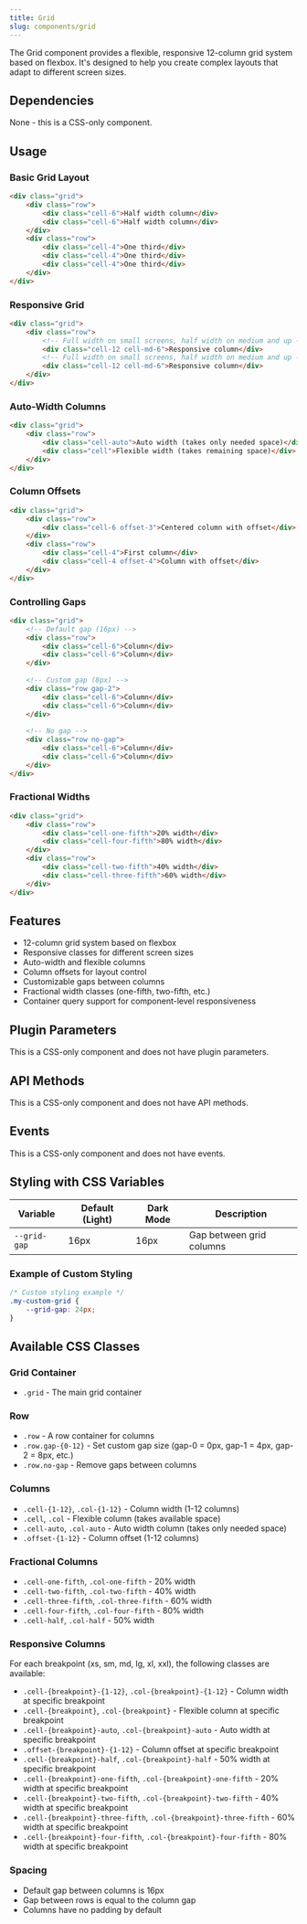 ```yaml
---
title: Grid
slug: components/grid
---
```


The Grid component provides a flexible, responsive 12-column grid system based on flexbox. It's designed to help you create complex layouts that adapt to different screen sizes.

## Dependencies

None - this is a CSS-only component.

## Usage

### Basic Grid Layout

```html
<div class="grid">
    <div class="row">
        <div class="cell-6">Half width column</div>
        <div class="cell-6">Half width column</div>
    </div>
    <div class="row">
        <div class="cell-4">One third</div>
        <div class="cell-4">One third</div>
        <div class="cell-4">One third</div>
    </div>
</div>
```

### Responsive Grid

```html
<div class="grid">
    <div class="row">
        <!-- Full width on small screens, half width on medium and up -->
        <div class="cell-12 cell-md-6">Responsive column</div>
        <!-- Full width on small screens, half width on medium and up -->
        <div class="cell-12 cell-md-6">Responsive column</div>
    </div>
</div>
```

### Auto-Width Columns

```html
<div class="grid">
    <div class="row">
        <div class="cell-auto">Auto width (takes only needed space)</div>
        <div class="cell">Flexible width (takes remaining space)</div>
    </div>
</div>
```

### Column Offsets

```html
<div class="grid">
    <div class="row">
        <div class="cell-6 offset-3">Centered column with offset</div>
    </div>
    <div class="row">
        <div class="cell-4">First column</div>
        <div class="cell-4 offset-4">Column with offset</div>
    </div>
</div>
```

### Controlling Gaps

```html
<div class="grid">
    <!-- Default gap (16px) -->
    <div class="row">
        <div class="cell-6">Column</div>
        <div class="cell-6">Column</div>
    </div>
    
    <!-- Custom gap (8px) -->
    <div class="row gap-2">
        <div class="cell-6">Column</div>
        <div class="cell-6">Column</div>
    </div>
    
    <!-- No gap -->
    <div class="row no-gap">
        <div class="cell-6">Column</div>
        <div class="cell-6">Column</div>
    </div>
</div>
```

### Fractional Widths

```html
<div class="grid">
    <div class="row">
        <div class="cell-one-fifth">20% width</div>
        <div class="cell-four-fifth">80% width</div>
    </div>
    <div class="row">
        <div class="cell-two-fifth">40% width</div>
        <div class="cell-three-fifth">60% width</div>
    </div>
</div>
```

## Features

- 12-column grid system based on flexbox
- Responsive classes for different screen sizes
- Auto-width and flexible columns
- Column offsets for layout control
- Customizable gaps between columns
- Fractional width classes (one-fifth, two-fifth, etc.)
- Container query support for component-level responsiveness

## Plugin Parameters

This is a CSS-only component and does not have plugin parameters.

## API Methods

This is a CSS-only component and does not have API methods.

## Events

This is a CSS-only component and does not have events.

## Styling with CSS Variables

| Variable | Default (Light) | Dark Mode | Description |
| -------- | --------------- | --------- | ----------- |
| `--grid-gap` | 16px | 16px | Gap between grid columns |

### Example of Custom Styling

```css
/* Custom styling example */
.my-custom-grid {
    --grid-gap: 24px;
}
```

## Available CSS Classes

### Grid Container
- `.grid` - The main grid container

### Row
- `.row` - A row container for columns
- `.row.gap-{0-12}` - Set custom gap size (gap-0 = 0px, gap-1 = 4px, gap-2 = 8px, etc.)
- `.row.no-gap` - Remove gaps between columns

### Columns
- `.cell-{1-12}`, `.col-{1-12}` - Column width (1-12 columns)
- `.cell`, `.col` - Flexible column (takes available space)
- `.cell-auto`, `.col-auto` - Auto width column (takes only needed space)
- `.offset-{1-12}` - Column offset (1-12 columns)

### Fractional Columns
- `.cell-one-fifth`, `.col-one-fifth` - 20% width
- `.cell-two-fifth`, `.col-two-fifth` - 40% width
- `.cell-three-fifth`, `.col-three-fifth` - 60% width
- `.cell-four-fifth`, `.col-four-fifth` - 80% width
- `.cell-half`, `.col-half` - 50% width

### Responsive Columns
For each breakpoint (xs, sm, md, lg, xl, xxl), the following classes are available:

- `.cell-{breakpoint}-{1-12}`, `.col-{breakpoint}-{1-12}` - Column width at specific breakpoint
- `.cell-{breakpoint}`, `.col-{breakpoint}` - Flexible column at specific breakpoint
- `.cell-{breakpoint}-auto`, `.col-{breakpoint}-auto` - Auto width at specific breakpoint
- `.offset-{breakpoint}-{1-12}` - Column offset at specific breakpoint
- `.cell-{breakpoint}-half`, `.col-{breakpoint}-half` - 50% width at specific breakpoint
- `.cell-{breakpoint}-one-fifth`, `.col-{breakpoint}-one-fifth` - 20% width at specific breakpoint
- `.cell-{breakpoint}-two-fifth`, `.col-{breakpoint}-two-fifth` - 40% width at specific breakpoint
- `.cell-{breakpoint}-three-fifth`, `.col-{breakpoint}-three-fifth` - 60% width at specific breakpoint
- `.cell-{breakpoint}-four-fifth`, `.col-{breakpoint}-four-fifth` - 80% width at specific breakpoint

### Spacing
- Default gap between columns is 16px
- Gap between rows is equal to the column gap
- Columns have no padding by default
